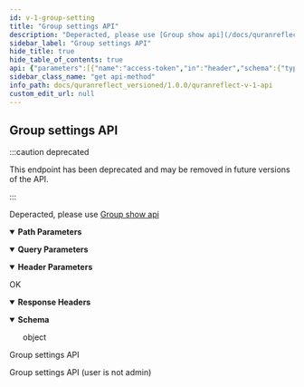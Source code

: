 ```yaml
---
id: v-1-group-setting
title: "Group settings API"
description: "Deperacted, please use [Group show api](/docs/quranreflect_versioned/v-1-group-show)"
sidebar_label: "Group settings API"
hide_title: true
hide_table_of_contents: true
api: {"parameters":[{"name":"access-token","in":"header","schema":{"type":"string"},"example":"Y6mJbirKHiocRo9hbIEOZg"},{"name":"client","in":"header","schema":{"type":"string"},"example":"4JQBBvRtNrjfrlCMICewNw"},{"name":"expiry","in":"header","schema":{"type":"string"},"example":"1535368133"},{"name":"token-type","in":"header","schema":{"type":"string"},"example":"Bearer"},{"name":"uid","in":"header","schema":{"type":"string"},"example":"qr_test_2@quranreflect.com"},{"name":"client_auth_token","in":"query","required":true,"schema":{"type":"string"},"description":"Client API token"},{"schema":{"type":"string"},"name":"group_id","in":"path","required":true}],"responses":{"200":{"description":"OK","headers":{},"content":{"application/json":{"schema":{"type":"object"},"examples":{"example-0":{"summary":"Group settings API","value":{"success":true,"page":{"id":11,"name":"testcuu","description":"jdkbkbdska","link":"http://localhost:3000/groups/testcurrent","current_user_is_admin?":true,"members_count":4,"invitation_link":"http://localhost:3000/groups/ahmgwGbPC4S8-Cax2px3/invite_all","members":[{"id":13,"username":"qr_test","name":"ahmed","followed":false,"is_admin?":true},{"id":25,"username":"ahme123","name":"ahmed","followed":false,"is_admin?":false},{"id":14,"username":"qr_test_1","name":"ahmed","followed":false,"is_admin?":false},{"id":15,"username":"qr_test_2","name":"ahmed","followed":false,"is_admin?":false}]}}},"example-1":{"summary":"Group settings API (user is not admin)","value":{"success":false,"message":"Unauthorized request. require page admin role."}}}}}}},"tags":["Rooms/Group"],"operationId":"v1-group-setting","description":"Deperacted, please use [Group show api](/docs/quranreflect_versioned/v-1-group-show)","deprecated":true,"method":"get","path":"/v1/groups/{group_id}/room_settings","servers":[{"url":"https://quranreflect.com","description":"Production"}],"securitySchemes":{"apikey":{"name":"client_auth_token","type":"apiKey","in":"query"}},"info":{"title":"QuranReflect V1 API","description":"QuranReflect V1 APIs allows your app to interact with https://quranreflect.com resources. \n\n ## Getting started \n\n Our APIs are not public and require an API key. Please contact us via email `amer@qreflect.com` to get yours. \n\n ## User-specific APIs  \n\n All user-specific APIs (For example [Creating a post](/docs/quranreflect_versioned/quranreflect-v-1-api)) require the following headers:  \n\n - `access-token` the user access token, this token can be changed with every request. \n\n - `token-type`  value should always be `Bearer`. \n\n - `client` the client token, this too can be changed with every request. \n\n - `expiry` unix timestamp (in seconds) to indicate when access token will expire. \n\n - `uid` user's unique identifier. \n\n - `Authorization`: complete authorization header. Sample value `Bearer eyJhY2Nlc3MtdG9rZW4iOiJ4cjBrb3g1eXdVM3JrelVMZjhVUzlBIiwidG9rZW4tdHlwZSI6IkJlYXJlciIsImNsaWVudCI6IkpQeFJCRTloVmRBbDlTX1BVdEhJN2ciLCJleHBpcnkiOiIxNzA1OTQwNTQ3IiwidWlkIjoiYW1lci5hYmJhc0BtYWlsaW5hdG9yLmNvbSJ9`. \n\n The values of `access-token`, `client`, `expiry`, and `uid` headers will be returned in the response of [User Sign in API](/docs/quranreflect_versioned/user-signin).","version":"1.0.0"},"postman":{"name":"Group settings API","description":{"content":"Deperacted, please use [Group show api](/docs/quranreflect_versioned/v-1-group-show)","type":"text/plain"},"url":{"path":["v1","groups",":group_id","room_settings"],"host":["{{baseUrl}}"],"query":[{"disabled":false,"description":{"content":"(Required) Client API token","type":"text/plain"},"key":"client_auth_token","value":""}],"variable":[{"disabled":false,"description":{"content":"(Required) ","type":"text/plain"},"type":"any","value":"","key":"group_id"}]},"header":[{"disabled":false,"description":{"content":"","type":"text/plain"},"key":"access-token","value":""},{"disabled":false,"description":{"content":"","type":"text/plain"},"key":"client","value":""},{"disabled":false,"description":{"content":"","type":"text/plain"},"key":"expiry","value":""},{"disabled":false,"description":{"content":"","type":"text/plain"},"key":"token-type","value":""},{"disabled":false,"description":{"content":"","type":"text/plain"},"key":"uid","value":""},{"key":"Accept","value":"application/json"}],"method":"GET"}}
sidebar_class_name: "get api-method"
info_path: docs/quranreflect_versioned/1.0.0/quranreflect-v-1-api
custom_edit_url: null
---
```



## Group settings API

:::caution deprecated

This endpoint has been deprecated and may be removed in future versions of the API.

:::

Deperacted, please use [Group show api](/docs/quranreflect_versioned/v-1-group-show)

<details style={{"marginBottom":"1rem"}} data-collapsed={false} open={true}><summary style={{}}><strong>Path Parameters</strong></summary><div><ul><ParamsItem className={"paramsItem"} param={{"schema":{"type":"string"},"name":"group_id","in":"path","required":true}}></ParamsItem></ul></div></details><details style={{"marginBottom":"1rem"}} data-collapsed={false} open={true}><summary style={{}}><strong>Query Parameters</strong></summary><div><ul><ParamsItem className={"paramsItem"} param={{"name":"client_auth_token","in":"query","required":true,"schema":{"type":"string"},"description":"Client API token"}}></ParamsItem></ul></div></details><details style={{"marginBottom":"1rem"}} data-collapsed={false} open={true}><summary style={{}}><strong>Header Parameters</strong></summary><div><ul><ParamsItem className={"paramsItem"} param={{"name":"access-token","in":"header","schema":{"type":"string"},"example":"Y6mJbirKHiocRo9hbIEOZg"}}></ParamsItem><ParamsItem className={"paramsItem"} param={{"name":"client","in":"header","schema":{"type":"string"},"example":"4JQBBvRtNrjfrlCMICewNw"}}></ParamsItem><ParamsItem className={"paramsItem"} param={{"name":"expiry","in":"header","schema":{"type":"string"},"example":"1535368133"}}></ParamsItem><ParamsItem className={"paramsItem"} param={{"name":"token-type","in":"header","schema":{"type":"string"},"example":"Bearer"}}></ParamsItem><ParamsItem className={"paramsItem"} param={{"name":"uid","in":"header","schema":{"type":"string"},"example":"qr_test_2@quranreflect.com"}}></ParamsItem></ul></div></details><div><ApiTabs><TabItem label={"200"} value={"200"}><div>

OK

</div><details style={{"textAlign":"left","marginBottom":"1rem"}} data-collaposed={true} open={false}><summary style={{}}><strong>Response Headers</strong></summary><ul style={{"marginLeft":"1rem"}}></ul></details><div><MimeTabs schemaType={"response"}><TabItem label={"application/json"} value={"application/json"}><SchemaTabs><TabItem label={"Schema"} value={"Schema"}><details style={{}} data-collapsed={false} open={true}><summary style={{"textAlign":"left"}}><strong>Schema</strong></summary><div style={{"textAlign":"left","marginLeft":"1rem"}}></div><ul style={{"marginLeft":"1rem"}}><div style={{"marginTop":".5rem","marginBottom":".5rem","marginLeft":"1rem"}}>

object

</div></ul></details></TabItem><TabItem label={"Example (from schema)"} value={"Example (from schema)"}><ResponseSamples responseExample={"{}"} language={"json"}></ResponseSamples></TabItem><TabItem label={"example-0"} value={"example-0"}><p> Group settings API</p><ResponseSamples responseExample={"{\n  \"success\": true,\n  \"page\": {\n    \"id\": 11,\n    \"name\": \"testcuu\",\n    \"description\": \"jdkbkbdska\",\n    \"link\": \"http://localhost:3000/groups/testcurrent\",\n    \"current_user_is_admin?\": true,\n    \"members_count\": 4,\n    \"invitation_link\": \"http://localhost:3000/groups/ahmgwGbPC4S8-Cax2px3/invite_all\",\n    \"members\": [\n      {\n        \"id\": 13,\n        \"username\": \"qr_test\",\n        \"name\": \"ahmed\",\n        \"followed\": false,\n        \"is_admin?\": true\n      },\n      {\n        \"id\": 25,\n        \"username\": \"ahme123\",\n        \"name\": \"ahmed\",\n        \"followed\": false,\n        \"is_admin?\": false\n      },\n      {\n        \"id\": 14,\n        \"username\": \"qr_test_1\",\n        \"name\": \"ahmed\",\n        \"followed\": false,\n        \"is_admin?\": false\n      },\n      {\n        \"id\": 15,\n        \"username\": \"qr_test_2\",\n        \"name\": \"ahmed\",\n        \"followed\": false,\n        \"is_admin?\": false\n      }\n    ]\n  }\n}"} language={"json"}></ResponseSamples></TabItem><TabItem label={"example-1"} value={"example-1"}><p> Group settings API (user is not admin)</p><ResponseSamples responseExample={"{\n  \"success\": false,\n  \"message\": \"Unauthorized request. require page admin role.\"\n}"} language={"json"}></ResponseSamples></TabItem></SchemaTabs></TabItem></MimeTabs></div></TabItem></ApiTabs></div>
      
